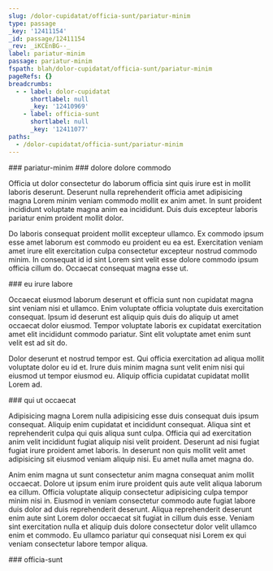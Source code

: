 ```yaml
---
slug: /dolor-cupidatat/officia-sunt/pariatur-minim
type: passage
_key: '12411154'
_id: passage/12411154
_rev: _iKCEnBG--_
label: pariatur-minim
passage: pariatur-minim
fspath: blah/dolor-cupidatat/officia-sunt/pariatur-minim
pageRefs: {}
breadcrumbs:
  - - label: dolor-cupidatat
      shortlabel: null
      _key: '12410969'
    - label: officia-sunt
      shortlabel: null
      _key: '12411077'
paths:
  - /dolor-cupidatat/officia-sunt/pariatur-minim
---
```


<NuggetArea>
<Passage slug="/dolor-cupidatat/officia-sunt/pariatur-minim" type="passage" _key="12411154" _id="passage/12411154" _rev="_iKCEnBG--_" label="pariatur-minim" passage="pariatur-minim" fspath="blah/dolor-cupidatat/officia-sunt/pariatur-minim" paths="/dolor-cupidatat/officia-sunt/pariatur-minim">
<NuggetBody>
### pariatur-minim

</NuggetBody>
<Breadcrumbs>
<Crumbs>
<Crumb _key="12410969" label="dolor-cupidatat" /><Crumb _key="12411077" label="officia-sunt" />
</Crumbs>
</Breadcrumbs>
</Passage>

<NuggetsInbound>
</NuggetsInbound>
<NuggetsOutbound>
<Nugget direction="outbound" type="nugget" _key="4d77b1c3-c3f9-4e92-a6e5-9c8ebc618877" _id="nugget/4d77b1c3-c3f9-4e92-a6e5-9c8ebc618877" _rev="_iKCEnBG--A" fspath="blah/dolor-cupidatat/officia-sunt/pariatur-minim/dolore-dolore-commodo.md" label="dolore dolore commodo" paths="/dolor-cupidatat/officia-sunt/pariatur-minim/dolore-dolore-commodo" slug="/dolor-cupidatat/officia-sunt/pariatur-minim/dolore-dolore-commodo">
<NuggetBody>
### dolore dolore commodo

Officia ut dolor consectetur do laborum officia sint quis irure est in mollit laboris deserunt. Deserunt nulla reprehenderit officia amet adipisicing magna Lorem minim veniam commodo mollit ex anim amet. In sunt proident incididunt voluptate magna anim ea incididunt. Duis duis excepteur laboris pariatur enim proident mollit dolor.

Do laboris consequat proident mollit excepteur ullamco. Ex commodo ipsum esse amet laborum est commodo eu proident eu ea est. Exercitation veniam amet irure elit exercitation culpa consectetur excepteur nostrud commodo minim. In consequat id id sint Lorem sint velit esse dolore commodo ipsum officia cillum do. Occaecat consequat magna esse ut.

</NuggetBody>
</Nugget>

<Nugget direction="outbound" type="nugget" _key="ba61390a-6978-4fb8-b7e3-50053e386aa5" _id="nugget/ba61390a-6978-4fb8-b7e3-50053e386aa5" _rev="_iKCEnBK---" fspath="blah/dolor-cupidatat/officia-sunt/pariatur-minim/eu-irure-labore.md" label="eu irure labore" paths="/dolor-cupidatat/officia-sunt/pariatur-minim/eu-irure-labore" slug="/dolor-cupidatat/officia-sunt/pariatur-minim/eu-irure-labore">
<NuggetBody>
### eu irure labore

Occaecat eiusmod laborum deserunt et officia sunt non cupidatat magna sint veniam nisi et ullamco. Enim voluptate officia voluptate duis exercitation consequat. Ipsum id deserunt est aliquip quis duis do aliquip ut amet occaecat dolor eiusmod. Tempor voluptate laboris ex cupidatat exercitation amet elit incididunt commodo pariatur. Sint elit voluptate amet enim sunt velit est ad sit do.

Dolor deserunt et nostrud tempor est. Qui officia exercitation ad aliqua mollit voluptate dolor eu id et. Irure duis minim magna sunt velit enim nisi qui eiusmod ut tempor eiusmod eu. Aliquip officia cupidatat cupidatat mollit Lorem ad.

</NuggetBody>
</Nugget>

<Nugget direction="outbound" type="nugget" _key="b667f123-3588-45f5-af00-cbbb2c141b4c" _id="nugget/b667f123-3588-45f5-af00-cbbb2c141b4c" _rev="_iKCEnBK--_" fspath="blah/dolor-cupidatat/officia-sunt/pariatur-minim/qui-ut-occaecat.md" label="qui ut occaecat" paths="/dolor-cupidatat/officia-sunt/pariatur-minim/qui-ut-occaecat" slug="/dolor-cupidatat/officia-sunt/pariatur-minim/qui-ut-occaecat">
<NuggetBody>
### qui ut occaecat

Adipisicing magna Lorem nulla adipisicing esse duis consequat duis ipsum consequat. Aliquip enim cupidatat et incididunt consequat. Aliqua sint et reprehenderit culpa qui quis aliqua sunt culpa. Officia qui ad exercitation anim velit incididunt fugiat aliquip nisi velit proident. Deserunt ad nisi fugiat fugiat irure proident amet laboris. In deserunt non quis mollit velit amet adipisicing sit eiusmod veniam aliquip nisi. Eu amet nulla amet magna do.

Anim enim magna ut sunt consectetur anim magna consequat anim mollit occaecat. Dolore ut ipsum enim irure proident quis aute velit aliqua laborum ea cillum. Officia voluptate aliquip consectetur adipisicing culpa tempor minim nisi in. Eiusmod in veniam consectetur commodo aute fugiat labore duis dolor ad duis reprehenderit deserunt. Aliqua reprehenderit deserunt enim aute sint Lorem dolor occaecat sit fugiat in cillum duis esse. Veniam sint exercitation nulla et aliquip duis dolore consectetur dolor velit ullamco enim et commodo. Eu ullamco pariatur qui consequat nisi Lorem ex qui veniam consectetur labore tempor aliqua.

</NuggetBody>
</Nugget>

</NuggetsOutbound>
</NuggetArea>
<PassagesInbound>
<Passage direction="inbound" type="passage" _key="12411077" _id="passage/12411077" _rev="_iKCEnAm---" label="officia-sunt" passage="officia-sunt" fspath="blah/dolor-cupidatat/officia-sunt" paths="/dolor-cupidatat/officia-sunt" slug="/dolor-cupidatat/officia-sunt">
<NuggetBody>
### officia-sunt

</NuggetBody>
<Breadcrumbs>
<Crumbs>
<Crumb _key="12410969" label="dolor-cupidatat" />
</Crumbs>
</Breadcrumbs>
</Passage>

</PassagesInbound>
<PassagesOutbound>
</PassagesOutbound>